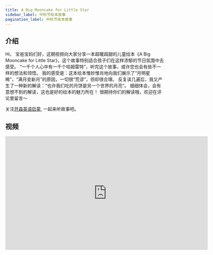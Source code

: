 ```yaml
---
title: A Big Mooncake for Little Star
sidebar_label: 中秋节绘本故事
pagination_label: 中秋节绘本故事
---
```


## 介绍

Hi， 宝爸宝妈们好，这期视频向大家分享一本超暖超甜的儿童绘本《A Big Mooncake for Little Star》，这个故事特别适合孩子们在这样浓郁的节日氛围中去感受。
“一千个人心中有一千个哈姆雷特”，听完这个故事，或许您也会有些不一样的想法和领悟。
我的感受是：这本绘本惟妙惟肖地向我们展示了“月明星稀”，“满月变新月”的原因，一切很“荒谬”，但却很合理。
反复读几遍后，我又产生了一种新的解读：“也许我们吃的月饼是另一个世界的月亮”。
细细体会，会有意想不到的解读，这也是好的绘本的魅力所在！
很期待你们的解读哦，欢迎在评论里留言～

关注[开森英语启蒙](https://space.bilibili.com/20797715), 一起来听故事吧。


## 视频
<iframe
  src="https://player.bilibili.com/player.html?bvid=BV1ph4y167gY&cid=1&page=1"
  scrolling="no"
  border="0"
  frameborder="no"
  framespacing="0"
  allowfullscreen="true"
  width="640"
  height="360"
></iframe>
